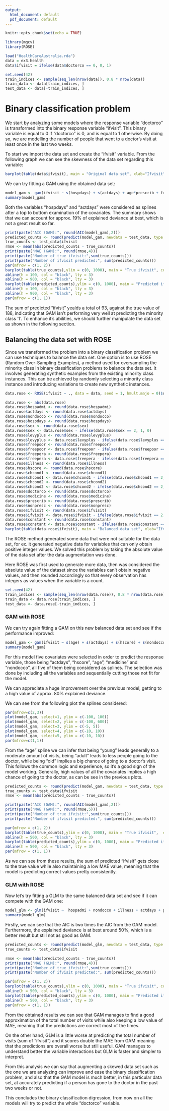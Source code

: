 ```yaml
---
output:
  html_document: default
  pdf_document: default
---
```


```r
knitr::opts_chunk$set(echo = TRUE)

library(mgcv)
library(ROSE)

load("HealthCareAustralia.rda")
data = ex3.health
data$ifvisit = ifelse(data$doctorco == 0, 0, 1)

set.seed(42)
train_indices <- sample(seq_len(nrow(data)), 0.8 * nrow(data))
train_data <- data[train_indices, ]
test_data <- data[-train_indices, ]
```
# Binary classification problem

We start by analyzing some models where the response variable "doctorco" is transformed into the binary response variable "ifvisit". This binary variable is equal to 0 if "doctorco" is 0, and is equal to 1 otherwise. By doing so, we are modelling the number of people that went to a doctor's visit at least once in the last two weeks.

To start we import the data set and create the "ifvisit" variable. From the following graph we can see the skewness of the data set regarding this variable:

```r
barplot(table(data$ifvisit), main = "Original data set", xlab="Ifvisit", ylab="Frequency", col="blue")
```

We can try fitting a GAM using the obtained data set:
```r
model_gam <- gam(ifvisit ~ s(hospdays) + s(actdays) + age*prescrib + freepoor + hscore + nonpresc + illness, data = train_data, family = binomial(link = "logit"))
summary(model_gam)
```

Both the variables "hospdays" and "actdays" were considered as splines after a top to bottom examination of the covariates.
The summary shows that we can account for approx. 19% of explained deviance at best, which is not a great result so far.

```r
print(paste("AIC (GAM):", round(AIC(model_gam),2)))
predicted_counts <- round(predict(model_gam, newdata = test_data, type = "response"))
true_counts <- test_data$ifvisit
rmse <- mean(abs(predicted_counts - true_counts))
print(paste("MAE (GAM):", round(rmse,4)))
print(paste("Number of true ifvisit:",sum(true_counts)))
print(paste("Number of ifvisit predicted:", sum(predicted_counts)))
par(mfrow = c(1, 2))
barplot(table(true_counts),ylim = c(0, 1000), main = "True ifvisit", col="green")
abline(h = 100, col = "black", lty = 3)
abline(h = 900, col = "black", lty = 3)
barplot(table(predicted_counts),ylim = c(0, 1000), main = "Predicted ifvisit", col="darkgreen")
abline(h = 100, col = "black", lty = 3)
abline(h = 900, col = "black", lty = 3)
par(mfrow = c(1, 1))
```

The sum of predicted "ifvisit" yealds a total of 93, against the true value of 188, indicating that GAM isn't performing very well at predicting the minority class '1'. To enhance it's abilities, we should further manipulate the data set as shown in the following section.

## Balancing the data set with ROSE

Since we transformed the problem into a binary classification problem we can use techniques to balance the data set. One option is to use ROSE (Random Over-Sampling Examples), a method used for oversampling the minority class in binary classification problems to balance the data set. It involves generating synthetic examples from the existing minority class instances. This can be achieved by randomly selecting a minority class instance and introducing variations to create new synthetic instances.
```r
data.rose <- ROSE(ifvisit ~ ., data = data, seed = 1, hmult.majo = 0)$data
```
```r
data.rose <- abs(data.rose)
data.rose$hospadmi <- round(data.rose$hospadmi)
data.rose$actdays <- round(data.rose$actdays)
data.rose$nondocco <- round(data.rose$nondocco)
data.rose$hospdays <- round(data.rose$hospdays)
data.rose$sex <- round(data.rose$sex)
data.rose$sex <- data.rose$sex - ifelse(data.rose$sex == 2, 1, 0)
data.rose$levyplus <- round(data.rose$levyplus)
data.rose$levyplus <- data.rose$levyplus - ifelse(data.rose$levyplus == 2, 1, 0)
data.rose$freepoor <- round(data.rose$freepoor)
data.rose$freepoor <- data.rose$freepoor - ifelse(data.rose$freepoor == 2, 1, 0)
data.rose$freepera <- round(data.rose$freepera)
data.rose$freepera <- data.rose$freepera - ifelse(data.rose$freepera == 2, 1, 0)
data.rose$illness <- round(data.rose$illness)
data.rose$hscore <- round(data.rose$hscore)
data.rose$chcond1 <- round(data.rose$chcond1)
data.rose$chcond1 <- data.rose$chcond1 - ifelse(data.rose$chcond1 == 2, 1, 0)
data.rose$chcond2 <- round(data.rose$chcond2)
data.rose$chcond2 <- data.rose$chcond2 - ifelse(data.rose$chcond2 == 2, 1, 0)
data.rose$doctorco <- round(data.rose$doctorco)
data.rose$medicine <- round(data.rose$medicine)
data.rose$prescrib <- round(data.rose$prescrib)
data.rose$nonpresc <- round(data.rose$nonpresc)
data.rose$ifvisit <- round(data.rose$ifvisit)
data.rose$ifvisit <- data.rose$ifvisit - ifelse(data.rose$ifvisit == 2, 1, 0)
data.rose$constant <- round(data.rose$constant)
data.rose$constant <- data.rose$constant - ifelse(data.rose$constant == 2, 1, 0)
barplot(table(data.rose$ifvisit), main = "Balanced data set", xlab="Ifvisit", ylab="Frequency", col="pink")
```

The ROSE method generated some data that were not suitable for the data set, for ex. it generated negative data for variables that can only obtain positive integer values. We solved this problem by taking the absolute value of the data set after the data augmentation was done.

Here ROSE was first used to generate more data, then was considered the absolute value of the dataset since the variables can't obtain negative values, and then rounded accordingly so that every observation has integers as values when the variable is a count.

```r
set.seed(42)
train_indices <- sample(seq_len(nrow(data.rose)), 0.8 * nrow(data.rose))
train_data <- data.rose[train_indices, ]
test_data <- data.rose[-train_indices, ]
```

### GAM with ROSE

We can try again fitting a GAM on this new balanced data set and see if the performance improved:
```r
model_gam <- gam(ifvisit ~ s(age) + s(actdays) + s(hscore) + s(nondocco) + s(medicine), data=train_data, family = binomial(link = "logit"))
summary(model_gam)
```

For this model five covariates were selected in order to predict the response variable, those being "actdays", "hscore", "age", "medicine" and "nondocco", all five of them being considered as splines. The selection was done by including all the variables and sequentially cutting those not fit for the model.

We can appreciate a huge improvement over the previous model, getting to a high value of approx. 80% explained deviance.

We can see from the following plot the splines considered:

```r
par(mfrow=c(2,3))
plot(model_gam, select=1, ylim = c(-100, 100))
plot(model_gam, select=2, ylim = c(-100, 600))
plot(model_gam, select=3, ylim = c(-5, 5))
plot(model_gam, select=4, ylim = c(-10, 10))
plot(model_gam, select=5, ylim = c(-10, 10))
par(mfrow=c(1,1))
```

From the "age" spline we can infer that being "young" leads generally to a moderate amount of visits, being "adult" leads to less people going to the doctor, while being "old" implies a big chance of going to a doctor's visit. This follows the common logic and experience, so it's a good sign of the model working.
Generally, high values of all the covariates implies a high chance of going to the doctor, as can be see in the previous plots.


```r
predicted_counts <- round(predict(model_gam, newdata = test_data, type = "response"))
true_counts <- test_data$ifvisit
rmse <- mean(abs(predicted_counts - true_counts))

print(paste("AIC (GAM):", round(AIC(model_gam),2)))
print(paste("MAE (GAM):", round(rmse,5)))
print(paste("Number of true ifvisit:",sum(true_counts)))
print(paste("Number of ifvisit predicted:", sum(predicted_counts)))

par(mfrow = c(1, 2))
barplot(table(true_counts),ylim = c(0, 1000), main = "True ifvisit",  col="red")
abline(h = 500, col = "black", lty = 3)
barplot(table(predicted_counts),ylim = c(0, 1000), main = "Predicted ifvisit", col="orange")
abline(h = 500, col = "black", lty = 3)
par(mfrow = c(1, 1))
```

As we can see from these results, the sum of predicted "ifvisit" gets close to the true value while also maintaining a low MAE value, meaning that the model is predicting correct values pretty consistently.

### GLM with ROSE 

Now let's try fitting a GLM to the same balanced data set and see if it can compete with the GAM one:
```r
model_glm <- glm(ifvisit ~  hospadmi + nondocco + illness + actdays + prescrib + nonpresc, data = train_data, family = binomial)
summary(model_glm)
```

Firstly, we can see that the AIC is two times the AIC from the GAM model. Furthermore, the explained deviance is at best around 50%, which is a better result but still not as good as GAM.
```r
predicted_counts <- round(predict(model_glm, newdata = test_data, type = "response"))
true_counts <- test_data$ifvisit

rmse <- mean(abs(predicted_counts - true_counts))
print(paste("MAE (GLM):", round(rmse,4)))
print(paste("Number of true ifvisit:",sum(true_counts)))
print(paste("Number of ifvisit predicted:", sum(predicted_counts)))

par(mfrow = c(1, 2))
barplot(table(true_counts),ylim = c(0, 1000), main = "True ifvisit", col = "purple")
abline(h = 500, col = "black", lty = 3)
barplot(table(predicted_counts),ylim = c(0, 1000), main = "Predicted ifvisit", col = "magenta")
abline(h = 500, col = "black", lty = 3)
par(mfrow = c(1, 1))
```

From the obtained results we can see that GAM manages to find a good approximation of the total number of visits while also keeping a low value of MAE, meaning that the predictions are correct most of the times.

On the other hand, GLM is a little worse at predicting the total number of visits (sum of "ifvisit") and it scores double the MAE from GAM meaning that the predictions are overall worse but still useful. GAM manages to understand better the variable interactions but GLM is faster and simpler to interpret.

From this analysis we can say that augmenting a skewed data set such as the one we are analyzing can improve and ease the binary classification problem, and also that the GAM model is much better, in this particular data set, at accurately predicting if a person has gone to the doctor in the past two weeks or not.

This concludes the binary classification digression, from now on all the models will try to predict the whole "doctorco" variable.
